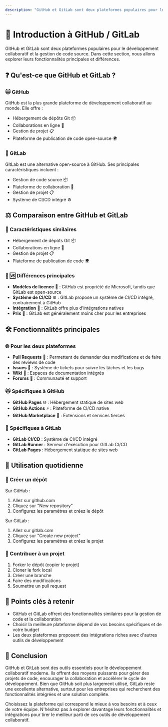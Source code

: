 ```yaml
---
description: "GitHub et GitLab sont deux plateformes populaires pour le développement collaboratif et la gestion de code source. Dans cette section, nous allons explorer leurs fonctionnalités principales et différences."
---
```

# 🐙 Introduction à GitHub / GitLab

GitHub et GitLab sont deux plateformes populaires pour le développement collaboratif et la gestion de code source. Dans cette section, nous allons explorer leurs fonctionnalités principales et différences.

## ❓ Qu'est-ce que GitHub et GitLab ?

### 🐱 GitHub

GitHub est la plus grande plateforme de développement collaboratif au monde. Elle offre :

- Hébergement de dépôts Git 📦
- Collaborations en ligne 🤝
- Gestion de projet 📋
- Plateforme de publication de code open-source 🌍

### 🦊 GitLab

GitLab est une alternative open-source à GitHub. Ses principales caractéristiques incluent :

- Gestion de code source 📦
- Plateforme de collaboration 🤝
- Gestion de projet 📋
- Système de CI/CD intégré ⚙️

## ⚖️ Comparaison entre GitHub et GitLab

### 🔗 Caractéristiques similaires

- Hébergement de dépôts Git 📦
- Collaborations en ligne 🤝
- Gestion de projet 📋
- Plateforme de publication de code 🌍

### 🐙 🆚 Différences principales

- **Modèles de licence** 📝 : GitHub est propriété de Microsoft, tandis que GitLab est open-source
- **Système de CI/CD** ⚙️ : GitLab propose un système de CI/CD intégré, contrairement à GitHub
- **Intégration** 🔌 : GitLab offre plus d'intégrations natives
- **Prix** 💸 : GitLab est généralement moins cher pour les entreprises

## 🛠️ Fonctionnalités principales

### 🌐 Pour les deux plateformes

- **Pull Requests** 🔄 : Permettent de demander des modifications et de faire des reviews de code
- **Issues** 🐞 : Système de tickets pour suivre les tâches et les bugs
- **Wiki** 📖 : Espaces de documentation intégrés
- **Forums** 💬 : Communauté et support

### 🐱 Spécifiques à GitHub

- **GitHub Pages** 🌐 : Hébergement statique de sites web
- **GitHub Actions** ⚡ : Plateforme de CI/CD native
- **GitHub Marketplace** 🛒 : Extensions et services tierces

### 🦊 Spécifiques à GitLab

- **GitLab CI/CD** : Système de CI/CD intégré
- **GitLab Runner** : Serveur d'exécution pour GitLab CI/CD
- **GitLab Pages** : Hébergement statique de sites web

## 🐙 Utilisation quotidienne

### 🐙 Créer un dépôt

Sur GitHub :
1. Allez sur github.com
2. Cliquez sur "New repository"
3. Configurez les paramètres et créez le dépôt

Sur GitLab :
1. Allez sur gitlab.com
2. Cliquez sur "Create new project"
3. Configurez les paramètres et créez le projet

### 🐙 Contribuer à un projet

1. Forker le dépôt (copier le projet)
2. Cloner le fork local
3. Créer une branche
4. Faire des modifications
5. Soumettre un pull request

## 🐙 Points clés à retenir

- GitHub et GitLab offrent des fonctionnalités similaires pour la gestion de code et la collaboration
- Choisir la meilleure plateforme dépend de vos besoins spécifiques et de votre budget
- Les deux plateformes proposent des intégrations riches avec d'autres outils de développement

## 🐙 Conclusion

GitHub et GitLab sont des outils essentiels pour le développement collaboratif moderne. Ils offrent des moyens puissants pour gérer des projets de code, encourager la collaboration et accélérer le cycle de développement. Bien que GitHub soit plus largement utilisé, GitLab reste une excellente alternative, surtout pour les entreprises qui recherchent des fonctionnalités intégrées et une solution complète.

Choisissez la plateforme qui correspond le mieux à vos besoins et à ceux de votre équipe. N'hésitez pas à explorer davantage leurs fonctionnalités et intégrations pour tirer le meilleur parti de ces outils de développement collaboratif.